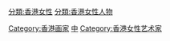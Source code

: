 [[Category:香港画家|Category:香港画家]]
[[Category:各國畫家|中]]
[[Category:香港女性艺术家|Category:香港女性艺术家]]
[[分類:香港女性|分類:香港女性]]
[[分類:香港女性人物|分類:香港女性人物]]